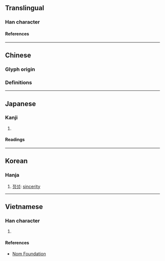 {{character info}}
==Translingual==

===Han character===
{{Han char|rn=76|rad=欠|as=07|sn=11|four=|canj=PKNO|ids=⿰𠤕欠}}

====References====
{{Han ref|kx=0568.020|dkj=16085|dj=0956.150|hdz=32140.090|uh=6B35}}

----

==Chinese==
===Glyph origin===
{{Han etym}}
===Definitions===
{{zh-see|款|v}}

----

==Japanese==

===Kanji===
{{ja-kanji|grade=|rs=欠07}}

# {{rfdef|ja|sort=欠07}}

====Readings====
{{ja-readings
|on=かん
}}

----

==Korean==

===Hanja===
{{ko-hanja|관}}

# [[정성]]: [[sincerity]]

----

==Vietnamese==

===Han character===
{{vi-readings|rs=欠07|reading=khoản}}

# {{rfdef|vi|sort=欠07}}

====References====
* [http://nomfoundation.org/common/nom_details.php?codepoint=6b35 Nom Foundation]